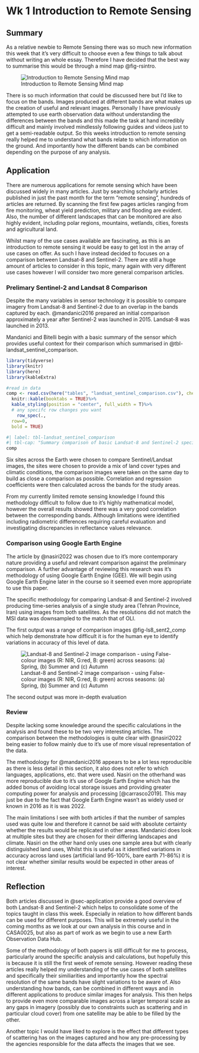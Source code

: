 # Wk 1 Introduction to Remote Sensing

## Summary {#sec-summary}

As a relative newbie to Remote Sensing there was so much new information this week that it's very difficult to choose even a few things to talk about without writing an whole essay. Therefore I have decided that the best way to summarise this would be through a mind map @fig-rsintro.

![Introduction to Remote Sensing Mind map](images/RS_intro_mindmap.png){#fig-rsintro}

There is so much information that could be discussed here but I'd like to focus on the bands. Images produced at different bands are what makes up the creation of useful and relevant images. Personally I have previously attempted to use earth observation data without understanding the differences between the bands and this made the task at hand incredibly difficult and mainly involved mindlessly following guides and videos just to get a semi-readable output. So this weeks introduction to remote sensing really helped me to understand what bands relate to which information on the ground. And importantly how the different bands can be combined depending on the purpose of any analysis.

## Application {#sec-application}

There are numerous applications for remote sensing which have been discussed widely in many articles. Just by searching scholarly articles published in just the past month for the term "remote sensing", hundreds of articles are returned. By scanning the first few pages articles ranging from fire monitoring, wheat yield prediction, military and flooding are evident. Also, the number of different landscapes that can be monitored are also highly evident, including polar regions, mountains, wetlands, cities, forests and agricultural land.

Whilst many of the use cases available are fascinating, as this is an introduction to remote sensing it would be easy to get lost in the array of use cases on offer. As such I have instead decided to focuses on a comparison between Landsat-8 and Sentinel-2. There are still a huge amount of articles to consider in this topic, many again with very different use cases however I will consider two more general comparison articles.

### Prelimary Sentinel-2 and Landsat 8 Comparison {#sec-prelim-comparison}

Despite the many variables in sensor technology it is possible to compare imagery from Landsat-8 and Sentinel-2 due to an overlap in the bands captured by each. @mandanici2016 prepared an initial comparison approximately a year after Sentinel-2 was launched in 2015. Landsat-8 was launched in 2013.

Mandanici and Bitelli begin with a basic summary of the sensor which provides useful context for their comparison which summarised in @tbl-landsat_sentinel_comparison.

```r
library(tidyverse)
library(knitr)
library(here)
library(kableExtra)

#read in data
comp <- read.csv(here("tables", "landsat_sentinel_comparison.csv"), check.names = F)%>% 
  knitr::kable(booktabs = TRUE)%>% 
  kable_styling(position = "center", full_width = T)%>%
  # any specifc row changes you want
    row_spec(.,
  row=0,
  bold = TRUE)
```

```r
#| label: tbl-landsat_sentinel_comparison
#| tbl-cap: "Summary comparison of basic Landsat-8 and Sentinel-2 specifications"
comp
```

Six sites across the Earth were chosen to compare Sentinel/Landsat images, the sites were chosen to provide a mix of land cover types and climatic conditions, the comparison images were taken on the same day to build as close a comparison as possible. Correlation and regression coefficients were then calculated across the bands for the study areas.

From my currently limited remote sensing knowledge I found this methodology difficult to follow due to it's highly mathematical model, however the overall results showed there was a very good correlation between the corresponding bands. Although limitations were identified including radiometric differences requiring careful evaluation and investigating discrepancies in reflectance values relevance.

### Comparison using Google Earth Engine {#sec-gee-comparison}

The article by @nasiri2022 was chosen due to it's more contemporary nature providing a useful and relevant comparison against the preliminary comparison. A further advantage of reviewing this research was it's methodology of using Google Earth Engine (GEE). We will begin using Google Earth Engine later in the course so it seemed even more appropriate to use this paper.

The specific methodology for comparing Landsat-8 and Sentinel-2 involved producing time-series analysis of a single study area (Tehran Province, Iran) using images from both satellites. As the resolutions did not match the MSI data was downsampled to the match that of OLI.

The first output was a range of comparison images @fig-ls8_sent2_comp which help demonstrate how difficult it is for the human eye to identify variations in accuracy of this level of data.

![Landsat-8 and Sentinel-2 image comparison - using False-colour images (R: NIR, G:red, B: green) across seasons: (a) Spring, (b) Summer and (c) Autumn](images/nasiri_image_comparison.webp){#fig-ls8_sent2_comp}

The second output was more in-depth evaluation

### Review {#sec-review}

Despite lacking some knowledge around the specific calculations in the analysis and found these to be two very interesting articles. The comparison between the methodologies is quite clear with @nasiri2022 being easier to follow mainly due to it's use of more visual representation of the data.

The methodology for @mandanici2016 appears to be a lot less reproducible as there is less detail in this section, it also does not refer to which languages, applications, etc. that were used. Nasiri on the otherhand was more reproducible due to it's use of Google Earth Engine which has the added bonus of avoiding local storage issues and providing greater computing power for analysis and processing [@carrasco2019]. This may just be due to the fact that Google Earth Engine wasn't as widely used or known in 2016 as it is was 2022.

The main limitations I see with both articles if that the number of samples used was quite low and therefore it cannot be said with absolute certainty whether the results would be replicated in other areas. Mandanici does look at multiple sites but they are chosen for their differing landscapes and climate. Nasiri on the other hand only uses one sample area but with clearly distinguished land uses, Whilst this is useful as it identified variations in accuracy across land uses (artificial land 95-100%, bare earth 71-86%) it is not clear whether similar results would be expected in other areas of interest.

## Reflection {#sec-refection}

Both articles discussed in @sec-application provide a good overview of both Landsat-8 and Sentinel-2 which helps to consolidate some of the topics taught in class this week. Especially in relation to how different bands can be used for different purposes. This will be extremely useful in the coming months as we look at our own analysis in this course and in CASA0025, but also as part of work as we begin to use a new Earth Observation Data Hub.

Some of the methodology of both papers is still difficult for me to process, particularly around the specific analysis and calculations, but hopefully this is because it is still the first week of remote sensing. However reading these articles really helped my understanding of the use cases of both satellites and specifically their similiarities and importantly how the spectral resolution of the same bands have slight variations to be aware of. Also understanding how bands, can be combined in different ways and in different applications to produce similar images for analysis. This then helps to provide even more comparable images across a larger temporal scale as any gaps in imagery (possibly due to constraints such as scattering and in particular cloud cover) from one satellite may be able to be filled by the other.

Another topic I would have liked to explore is the effect that different types of scattering has on the images captured and how any pre-processing by the agencies responsible for the data affects the images that we see.
